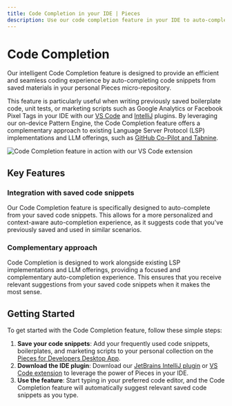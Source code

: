 ```yaml
---
title: Code Completion in your IDE | Pieces
description: Use our code completion feature in your IDE to auto-complete code snippets from your own personal Pieces repository of developer materials.
---
```


<link rel="canonical" href="https://docs.pieces.app/features/code-completion" />

# Code Completion

Our intelligent Code Completion feature is designed to provide an efficient and seamless coding experience by auto-completing code snippets from saved materials in your personal Pieces micro-repository. 

This feature is particularly useful when writing previously saved boilerplate code, unit tests, or marketing scripts such as Google Analytics or Facebook Pixel Tags in your IDE with our [VS Code](https://marketplace.visualstudio.com/items?itemName=MeshIntelligentTechnologiesInc.pieces-vscode) and [IntelliJ](https://plugins.jetbrains.com/plugin/17328-pieces--save-search-share--reuse-code-snippets) plugins. By leveraging our on-device Pattern Engine, the Code Completion feature offers a complementary approach to existing Language Server Protocol (LSP) implementations and LLM offerings, such as [GitHub Co-Pilot and Tabnine](https://code.pieces.app/blog/github-copilot-vs-chatgpt-vs-tabnine-feature-comparison).

![Code Completion feature in action with our VS Code extension](https://storage.googleapis.com/pieces_multimedia/PROMOTIONAL/PIECES_FOR_DEVELOPERS/VS_CODE/MACOS/AUTOCOMPLETE/16X9/PIECES_FOR_DEVELOPERS-VS_CODE-AUTOCOMPLETE-MACOS-16X9-5_10_2023.GIF)

## Key Features

### Integration with saved code snippets

Our Code Completion feature is specifically designed to auto-complete from your saved code snippets. This allows for a more personalized and context-aware auto-completion experience, as it suggests code that you've previously saved and used in similar scenarios.

### Complementary approach

Code Completion is designed to work alongside existing LSP implementations and LLM offerings, providing a focused and complementary auto-completion experience. This ensures that you receive relevant suggestions from your saved code snippets when it makes the most sense.

## Getting Started

To get started with the Code Completion feature, follow these simple steps:

1. **Save your code snippets**: Add your frequently used code snippets, boilerplates, and marketing scripts to your personal collection on the [Pieces for Developers Desktop App](https://docs.pieces.app/what-am-i-installing).
2. **Download the IDE plugin**: Download our [JetBrains IntelliJ plugin](https://plugins.jetbrains.com/plugin/17328-pieces--save-search-share--reuse-code-snippets) or [VS Code extension](https://marketplace.visualstudio.com/items?itemName=MeshIntelligentTechnologiesInc.pieces-vscode) to leverage the power of Pieces in your IDE.
3. **Use the feature**: Start typing in your preferred code editor, and the Code Completion feature will automatically suggest relevant saved code snippets as you type.
